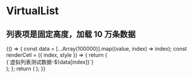 
<Meta title="VirtualList" component={VirtualList} />

# VirtualList

## 列表项是固定高度，加载 10 万条数据

<Preview>
    <Story name="basic" height="400px">
        {() => {
            const data = [...Array(100000)].map((value, index) => index);
            const renderCell = ({ index, style }) => {
                return (
                    <div
                        key={index}
                        style={{
                            display: 'flex',
                            alignItems: 'center',
                            boxSizing: 'border-box',
                            height: '48px',
                            borderBottom: '1px solid #e0e0e0',
                            ...style,
                        }}
                    >
                        {`虚拟列表测试数据-${data[index]}`}
                    </div>
                );
            };
            return (
                <VirtualList
                    height={300}
                    rowCount={100000}
                    rowHeight={48}
                    rowRenderer={renderCell}
                />
            );
        }}
    </Story>
</Preview>

